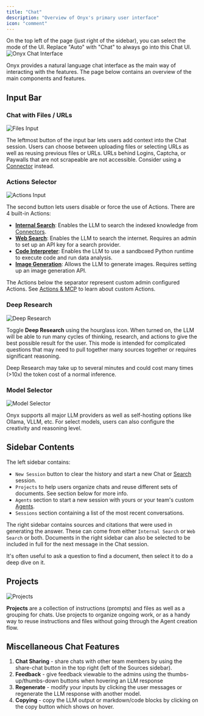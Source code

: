 ```yaml
---
title: "Chat"
description: "Overview of Onyx's primary user interface"
icon: "comment"
---
```


<Tip>
  On the top left of the page (just right of the sidebar), you can select the mode of the UI.
  Replace "Auto" with "Chat" to always go into this Chat UI.
</Tip>

<img className="rounded-image" src="/assets/overview/core_features/chat_ui.png" alt="Onyx Chat Interface"/>

Onyx provides a natural language chat interface as the main way of interacting with the features.
The page below contains an overview of the main components and features.

## Input Bar

### Chat with Files / URLs

<img className="rounded-image" src="/assets/overview/core_features/files.png" alt="Files Input"/>

The leftmost button of the input bar lets users add context into the Chat session.
Users can choose between uploading files or selecting URLs as well as reusing previous files or URLs.
<Note>
  URLs behind Logins, Captcha, or Paywalls that are not scrapeable are not accessible.
  Consider using a [Connector](/overview/core_features/connectors) instead.
</Note>

### Actions Selector

<img className="rounded-image" src="/assets/overview/core_features/actions.png" alt="Actions Input"/>

The second button lets users disable or force the use of Actions. There are 4 built-in Actions:
- **[Internal Search](/overview/core_features/internal_search)**:
  Enables the LLM to search the indexed knowledge from [Connectors](/overview/core_features/connectors).
- **[Web Search](/overview/core_features/web_search)**: Enables the LLM to search the internet.
  Requires an admin to set up an API key for a search provider.
- **[Code Interpreter](/overview/core_features/code_interpreter)**:
  Enables the LLM to use a sandboxed Python runtime to execute code and run data analysis.
- **[Image Generation](/overview/core_features/image_generation)**: Allows the LLM to generate images.
  Requires setting up an image generation API.

The Actions below the separator represent custom admin configured Actions.
See [Actions & MCP](/overview/core_features/actions) to learn about custom Actions.

### Deep Research

<img className="rounded-image" src="/assets/overview/core_features/deep_research.png" alt="Deep Research"/>

Toggle **Deep Research** using the hourglass icon. When turned on, the LLM will be able to run many cycles of thinking,
research, and actions to give the best possible result for the user.
This mode is intended for complicated questions that may need to pull together many sources together or requires
significant reasoning.

<Note>
  Deep Research may take up to several minutes and could cost many times (>10x) the token cost of a normal inference.
</Note>

### Model Selector

<img className="rounded-image" src="/assets/overview/core_features/model_selector.png" alt="Model Selector"/>

Onyx supports all major LLM providers as well as self-hosting options like Ollama, VLLM, etc. For select models,
users can also configure the creativity and reasoning level.

## Sidebar Contents

The left sidebar contains:
- `New Session` button to clear the history and start a new Chat or [Search](/overview/core_features/internal_search) session.
- `Projects` to help users organize chats and reuse different sets of documents. See section below for more info.
- `Agents` section to start a new session with yours or your team's custom [Agents](/overview/core_features/agents).
- `Sessions` section containing a list of the most recent conversations.

The right sidebar contains sources and citations that were used in generating the answer.
These can come from either `Internal Search` or `Web Search` or both.
Documents in the right sidebar can also be selected to be included in full for the next message in the Chat session.

<Tip>
  It's often useful to ask a question to find a document, then select it to do a deep dive on it.
</Tip>

## Projects

<img className="rounded-image" src="/assets/overview/core_features/projects.png" alt="Projects"/>

**Projects** are a collection of instructions (prompts) and files as well as a grouping for chats.
Use projects to organize ongoing work,
or as a handy way to reuse instructions and files without going through the Agent creation flow.

## Miscellaneous Chat Features

1. **Chat Sharing** - share chats with other team members by using the share-chat button in the top right (left of the
   Sources sidebar).
2. **Feedback** - give feedback viewable to the admins using the thumbs-up/thumbs-down buttons when hovering an LLM
   response
3. **Regenerate** - modify your inputs by clicking the user messages or regenerate the LLM response with another model.
4. **Copying** - copy the LLM output or markdown/code blocks by clicking on the copy button which shows on hover.

